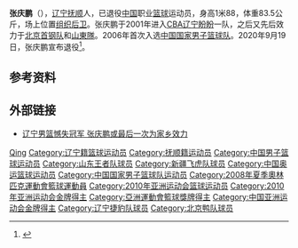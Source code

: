 {{update|time=2013-01-05T11:33:10+00:00}}
{{Infobox basketball biography
| name = 张庆鹏
| image = 
| position = [[助理教练|助理教练]]
| height_m = 1.87
| weight_kg = 87
| league = [[CBA|CBA]]
| team = 天津先行者
| birth_date = {{Birth date and age|1981|3|28}}
| birth_place = {{CHN}}[[辽宁省|辽宁省]][[抚顺市|抚顺市]]
| nationality = {{PRC}}
| high_school = 
| college = [[沈阳体育学院|沈阳体育学院]]
| career_start = 2001
| career_end = 2020
| career_position = [[控球后卫|控球后卫]]
| career_number = 5、6、9、18
| coach_start = 2020
| years1 = [[2001-02年中国男子篮球甲A联赛|2001]]－[[2009-10年中国男子篮球职业联赛|2010]]
| team1 = [[辽宁盼盼|辽宁猎人/辽宁盼盼]]
| years2 = [[2010-11年中国男子篮球职业联赛|2010－2011]]
| team2 = [[新疆飞虎|新疆飞虎]]
| years3 = [[2010-11年中国男子篮球职业联赛|2011－2012]]
| team3 = [[辽宁捷豹|辽宁捷豹]]
| years4 = [[2012-13年中国男子篮球职业联赛|2012]]－[[2013-14年中国男子篮球职业联赛|2014]]
| team4 = 新疆飞虎
| years5 = [[2014-15年中国男子篮球职业联赛|2014]]－[[2016-17年中国男子篮球职业联赛|2017]]
| team5 = [[北京鸭首钢篮球俱乐部|北京鸭]]
| years6 = [[2017-18年中国男子篮球职业联赛|2017]]－[[2019-20年中国男子篮球职业联赛|2020]]
| team6 = [[山东王者|山东金星/山东王者]]
| cyears1 = 2020－2021
| cteam1 = [[中国国家男子青年篮球队|中国国家男子青年篮球队]]（助理教练）
| cyears2 = [[2021-22年中国男子篮球职业联赛|2022]]－
| cteam2 = [[天津先行者|天津先行者]]（助理教练）
| highlights = 
* [[中国男子篮球职业联赛三分球大赛冠军|CBA全明星赛三分球大赛冠军]]（[[2010年中国男子篮球职业联赛全明星赛|2010]]）
* CBA总冠军（[[2015年CBA总决赛|2015]]）
| medal_templates = 
{{Medal|Sport|男子[[篮球|篮球]]}}
{{Medal|Country|{{CHN}}}}
{{Medal|Competition|[[亚洲篮球锦标赛|亚洲篮球锦标赛]]}}
{{MedalSilver|[[2009年亚洲篮球锦标赛|2009年天津]]|团队}}
{{Medal|Competition|[[亚洲运动会|亚洲运动会]]}}
{{MedalGold|[[2010年亚洲运动会篮球比赛|2010年广州]]|团队}}
}}

'''张庆鹏'''（{{bd|1981年|3月28日|||Z张}}），[[辽宁|辽宁]][[抚顺市|抚顺]]人，已退役[[中国|中国]]职业[[篮球|篮球]]运动员，身高1米88，体重83.5公斤，场上位置[[组织后卫|组织后卫]]。张庆鹏于2001年进入[[CBA|CBA]][[辽宁盼盼|辽宁盼盼]]一队，之后又先后效力于[[北京首钢男篮|北京首钢队]]和[[山东王者|山東隊]]。2006年首次入选[[中国国家男子篮球队|中国国家男子篮球队]]。2020年9月19日，张庆鹏宣布退役<ref>{{cite news |title=张庆鹏宣布退役：再见我战斗半生的赛场 |url=https://sports.sina.com.cn/basketball/cba/2020-09-19/doc-iivhvpwy7680581.shtml |accessdate=2020-09-20 |archive-date=2021-01-20 |archive-url=https://web.archive.org/web/20210120104617/https://sports.sina.com.cn/basketball/cba/2020-09-19/doc-iivhvpwy7680581.shtml |dead-url=no }}</ref>。

== 参考资料 ==
{{reflist}}

== 外部链接 ==
* [http://sports.163.com/13/0913/10/98L6L7UQ00052UUC.html 辽宁男篮憾失冠军 张庆鹏或最后一次为家乡效力] {{Wayback|url=http://sports.163.com/13/0913/10/98L6L7UQ00052UUC.html |date=20180609221730 }}

{{CBA全明星周末三分球大赛冠军}}
{{Navboxes|title=张庆鹏在国际大赛的参赛情况|list1=
{{2006年世界男篮锦标赛中国参赛名单}}
{{2008年奥运会男子篮球中国参赛名单}}
{{中国2009年亚洲篮球锦标赛参赛名单}}
{{中国男篮2010年亚运会参赛名单}}
{{中国2010年世界篮球锦标赛参赛名单}}
}}
{{2014-15赛季CBA总冠军}}
{{Authority control}}
{{DEFAULTSORT:Zhang张}}
[[Category:张姓|Qing]]
[[Category:辽宁籍篮球运动员|Category:辽宁籍篮球运动员]]
[[Category:抚顺籍运动员|Category:抚顺籍运动员]]
[[Category:中国男子篮球运动员|Category:中国男子篮球运动员]]
[[Category:山东王者队球员|Category:山东王者队球员]]
[[Category:新疆飞虎队球员|Category:新疆飞虎队球员]]
[[Category:中国奥运篮球运动员|Category:中国奥运篮球运动员]]
[[Category:中国国家男子篮球队运动员|Category:中国国家男子篮球队运动员]]
[[Category:2008年夏季奧林匹克運動會籃球運動員|Category:2008年夏季奧林匹克運動會籃球運動員]]
[[Category:2010年亚洲运动会篮球运动员|Category:2010年亚洲运动会篮球运动员]]
[[Category:2010年亚洲运动会金牌得主|Category:2010年亚洲运动会金牌得主]]
[[Category:亞洲運動會籃球獎牌得主|Category:亞洲運動會籃球獎牌得主]]
[[Category:中国亚洲运动会金牌得主|Category:中国亚洲运动会金牌得主]]
[[Category:辽宁捷豹队球员|Category:辽宁捷豹队球员]]
[[Category:北京鸭队球员|Category:北京鸭队球员]]